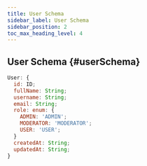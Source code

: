 ```yaml
---
title: User Schema
sidebar_label: User Schema
sidebar_position: 2
toc_max_heading_level: 4
---
```


## User Schema {#userSchema}

```javascript
User: {
  id: ID;
  fullName: String;
  username: String;
  email: String;
  role: enum: {
    ADMIN: 'ADMIN';
    MODERATOR: 'MODERATOR';
    USER: 'USER';
  }
  createdAt: String;
  updatedAt: String;
}
```
